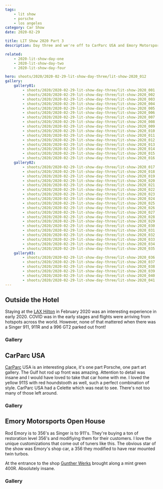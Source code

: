```yaml
---
tags:
    - lit show
    - porsche
    - los angeles
category: Car Show
date: 2020-02-29

title: LIT Show 2020 Part 3
description: Day three and we're off to CarParc USA and Emory Motorsports. I got to shoot a Singer 911 as well!

related:
    - 2020-lit-show-day-one
    - 2020-lit-show-day-two
    - 2020-lit-show-day-four

hero: shoots/2020/2020-02-29-lit-show-day-three/lit-show-2020_012
gallery:
    gallery01:
        - shoots/2020/2020-02-29-lit-show-day-three/lit-show-2020_001
        - shoots/2020/2020-02-29-lit-show-day-three/lit-show-2020_002
        - shoots/2020/2020-02-29-lit-show-day-three/lit-show-2020_003
        - shoots/2020/2020-02-29-lit-show-day-three/lit-show-2020_004
        - shoots/2020/2020-02-29-lit-show-day-three/lit-show-2020_005
        - shoots/2020/2020-02-29-lit-show-day-three/lit-show-2020_006
        - shoots/2020/2020-02-29-lit-show-day-three/lit-show-2020_007
        - shoots/2020/2020-02-29-lit-show-day-three/lit-show-2020_008
        - shoots/2020/2020-02-29-lit-show-day-three/lit-show-2020_009
        - shoots/2020/2020-02-29-lit-show-day-three/lit-show-2020_010
        - shoots/2020/2020-02-29-lit-show-day-three/lit-show-2020_011
        - shoots/2020/2020-02-29-lit-show-day-three/lit-show-2020_012
        - shoots/2020/2020-02-29-lit-show-day-three/lit-show-2020_013
        - shoots/2020/2020-02-29-lit-show-day-three/lit-show-2020_014
        - shoots/2020/2020-02-29-lit-show-day-three/lit-show-2020_015
        - shoots/2020/2020-02-29-lit-show-day-three/lit-show-2020_016
    gallery02:
        - shoots/2020/2020-02-29-lit-show-day-three/lit-show-2020_017
        - shoots/2020/2020-02-29-lit-show-day-three/lit-show-2020_018
        - shoots/2020/2020-02-29-lit-show-day-three/lit-show-2020_019
        - shoots/2020/2020-02-29-lit-show-day-three/lit-show-2020_020
        - shoots/2020/2020-02-29-lit-show-day-three/lit-show-2020_021
        - shoots/2020/2020-02-29-lit-show-day-three/lit-show-2020_022
        - shoots/2020/2020-02-29-lit-show-day-three/lit-show-2020_023
        - shoots/2020/2020-02-29-lit-show-day-three/lit-show-2020_024
        - shoots/2020/2020-02-29-lit-show-day-three/lit-show-2020_025
        - shoots/2020/2020-02-29-lit-show-day-three/lit-show-2020_026
        - shoots/2020/2020-02-29-lit-show-day-three/lit-show-2020_027
        - shoots/2020/2020-02-29-lit-show-day-three/lit-show-2020_028
        - shoots/2020/2020-02-29-lit-show-day-three/lit-show-2020_029
        - shoots/2020/2020-02-29-lit-show-day-three/lit-show-2020_030
        - shoots/2020/2020-02-29-lit-show-day-three/lit-show-2020_031
        - shoots/2020/2020-02-29-lit-show-day-three/lit-show-2020_032
        - shoots/2020/2020-02-29-lit-show-day-three/lit-show-2020_033
        - shoots/2020/2020-02-29-lit-show-day-three/lit-show-2020_034
        - shoots/2020/2020-02-29-lit-show-day-three/lit-show-2020_035
    gallery03:
        - shoots/2020/2020-02-29-lit-show-day-three/lit-show-2020_036
        - shoots/2020/2020-02-29-lit-show-day-three/lit-show-2020_037
        - shoots/2020/2020-02-29-lit-show-day-three/lit-show-2020_038
        - shoots/2020/2020-02-29-lit-show-day-three/lit-show-2020_039
        - shoots/2020/2020-02-29-lit-show-day-three/lit-show-2020_040
        - shoots/2020/2020-02-29-lit-show-day-three/lit-show-2020_041
---
```



## Outside the Hotel

Staying at the [LAX Hilton](https://www.hilton.com/en/hotels/laxahhh-hilton-los-angeles-airport/) in February 2020 was an interesting experience in early 2020. COVID was in the early stages and flights were arriving from hotspots across the world. However, none of that mattered when there was a Singer 911, 911R and a 996
GT2 parked out front!

<Maps
    lat="33.9457451855149"
    lon="-118.38160874636144"
    place="Hilton Los Angeles Airport, Los Angeles, CA"
/>

### Gallery

<Gallery images={frontmatter.gallery.gallery01} element="gallery01" />

## CarParc USA

[CarParc](https://carparcusa.com/) USA is an interesting place, it's one part Porsche, one part art gallery. The Gulf hot rod up front was amazing. Attention to detail was insane and I would have loved to take that car home with me. I loved the yellow 911S with red houndstooth as well, such a perfect combination of style. CarParc USA had a Celette which was neat to see. There's not too many of those left around.

<Maps
    lat="33.636358611828136"
    lon="-117.92774595599856"
    place="Carparc USA LLC, Costa Mesa, CA"
/>

### Gallery

<Gallery images={frontmatter.gallery.gallery02} element="gallery02" />

## Emory Motorsports Open House

Rod Emory is to 356's as Singer is to 911's. They're buying a ton of restoration level 356's and modifiying them for their customers. I love the unique customizations that come out of tuners like this. The obvious star of the show was Emory's shop car, a 356 they modified to have rear mounted twin turbos.

At the entrance to the shop [Gunther Werks](https://www.guntherwerks.com/) brought along a mint green 400R. Absolutely insane.

### Gallery

<Gallery images={frontmatter.gallery.gallery03} element="gallery03" />
